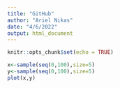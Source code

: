 ```yaml
---
title: "GitHub"
author: "Ariel Nikas"
date: "4/6/2022"
output: html_document
---
```


```r
knitr::opts_chunk$set(echo = TRUE)
```

```r
x<-sample(seq(0,100),size=5)
y<-sample(seq(0,100),size=5)
plot(x,y)
```
